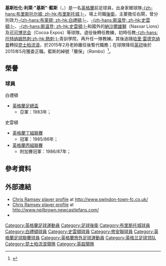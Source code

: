 {{noteTA|G1=EPL|G2=足球|G3=FAcup
|T=zh-hans:克里斯·拉姆塞;zh-hk:基斯·藍斯;
|1=zh-hans:克里斯;zh-hk:基斯;
|2=zh-hans:拉姆塞;zh-hk:藍斯;
|3=zh-hans:哈里·雷德克纳普;zh-hk:哈利·列納;
|4=zh-hans:克里斯托弗;zh-hk:基斯杜化;
|5=zh-hans:勒罗伊;zh-hk:利萊;
|6=zh-hans:兰博;zh-hk:蘭保;
}}
{{Infobox football biography
| name = 基斯·藍斯<br>Chris Ramsey
| image = 
| fullname = Christopher Leroy Ramsey<ref name=Rambo/>
| birth_date = {{birth date and age|df=yes|1962|4|28}}
| birth_place = [[英格蘭|英格蘭]][[布里斯托尔|布里斯托尔]]
| death_date = 
| height = 
| position = [[後衛_(足球)#邊後衛|右閘]]
| currentclub =  [[女王公园巡游者足球俱乐部|昆士柏流浪]]<br>（技術總監）
| youthyears1 =  1978–1980
| youthclubs1 =  [[布里斯托尔城足球俱乐部|布里斯托城]]
| years1 =   1980–1984
| years2 =   1984–1987
| years3 =   1987–1988
| years4 =   1988–1991
| years5 =   1991–1992
| clubs1 =  [[布莱顿足球俱乐部|-{zh-hans:布莱顿; zh-hk:白禮頓;}-]]
| clubs2 =  [[斯温登足球俱乐部|-{zh-hans:斯温登; zh-hk:史雲頓;}-]]
| clubs3 =  [[绍森德足球俱乐部|-{zh-hans:绍森德; zh-hk:修安聯;}-]]
| clubs4 =  [[Naxxar_Lions_F.C.|納沙爾雄獅]]
| clubs5 =  [[Cocoa_Expos|可可博览会]]
| caps1 =  30
| caps2 =  100
| caps3 =  13
| caps4 =   
| caps5 =  
| goals1 =  0
| goals2 =  5
| goals3 =  0
| goals4 =  
| goals5 =  
| nationalyears1 =   
| nationalteam1 =  
| nationalcaps1 =    
| nationalgoals1 =   
| manageryears1 = 1998–2000 | manageryears2 = 2001–2004 | manageryears3 = 2015 | manageryears4 = 2015
| managerclubs1 = [[英格蘭20歲以下足球代表隊|英格蘭U20]] | managerclubs2 = [[Charleston_Battery|查尔斯顿炮兵]] | managerclubs3 = [[女王公园巡游者足球俱乐部|昆士柏流浪]]（[[看守領隊|看守]]） | managerclubs4 = [[女王公园巡游者足球俱乐部|昆士柏流浪]]
}}
'''基斯杜化·利萊·"基斯"·藍斯'''（{{lang-en|'''Christopher Leroy "Chris" Ramsey'''}}，{{bd|1962年|4月28日|catIdx=Ramsey, Chris}}）是一名[[英格蘭|英格蘭]]前足球員，出身家鄉球隊[[布里斯托尔城足球俱乐部|-{zh-hans:布里斯托尔城; zh-hk:布里斯托城;}-]]，場上司職[[後衛_(足球)|後衛]]，主要擔任右閘，曾分別效力[[布莱顿足球俱乐部|-{zh-hans:布莱顿; zh-hk:白禮頓;}-]]、[[斯温登足球俱乐部|-{zh-hans:斯温登; zh-hk:史雲頓;}-]]、[[斯温登足球俱乐部|-{zh-hans:斯温登; zh-hk:史雲頓;}-]]和國外的[[Naxxar_Lions_F.C.|納沙爾雄獅]]（Naxxar Lions）及[[Cocoa_Expos|可可博览会]]（Cocoa Expos）等球隊。退役後轉任教練，初時任教[[托特纳姆热刺足球俱乐部|-{zh-hans:托特纳姆热刺;zh-hk:熱刺;}-]]青訓學院，再升任一隊教練。其後追隨[[哈里·雷德克纳普|哈里·雷德克纳普]]轉投[[女王公园巡游者足球俱乐部|昆士柏流浪]]，於2015年2月老帥離任後暫代職務；在球隊降班[[英冠|英冠]]後於2015年5月獲委正職。藍斯的綽號「蘭保」（''Rambo''）<ref name="Rambo">{{cite web | url=http://www.swindon-town-fc.co.uk/Person.asp?PersonID=RAMSEYCH | title=Player Profile | publisher=www.swindon-town.fc.uk | accessdate=4 February 2015 | archive-date=2015-09-24 | archive-url=https://web.archive.org/web/20150924112512/http://www.swindon-town-fc.co.uk/Person.asp?PersonID=RAMSEYCH | dead-url=no }}</ref>。

== 榮譽 ==
=== 球員 ===
;白禮頓
*[[英格蘭足總盃|英格蘭足總盃]]
**亞軍：1983年；

;史雲頓
*[[英格蘭足球聯賽|英格蘭丁組聯賽]]
**冠軍：1985/86年；
*[[英格蘭足球聯賽|英格蘭丙組聯賽]]
**附加賽冠軍：1986/87年；

== 參考資料 ==
{{Reflist|2}}

== 外部連結 ==
*[http://www.swindon-town-fc.co.uk/Person.asp?PersonID=RAMSEYCH Chris Ramsey player profile] {{Wayback|url=http://www.swindon-town-fc.co.uk/Person.asp?PersonID=RAMSEYCH |date=20150924112512 }} at http://www.swindon-town-fc.co.uk/{{Wayback|url=http://www.swindon-town-fc.co.uk/ |date=20070313135249 }}
*[http://www.neilbrown.newcastlefans.com/player8/chrisramsey.html Chris Ramsey player profile]{{Wayback|url=http://www.neilbrown.newcastlefans.com/player8/chrisramsey.html |date=20150209233953 }} at http://www.neilbrown.newcastlefans.com/{{Wayback|url=http://www.neilbrown.newcastlefans.com/ |date=20171017131329 }}
*{{soccerbase (manager)|3398|基斯·藍斯}}

{{DEFAULTSORT:Ramsey, Chris}}
[[Category:英格蘭足球運動員|Category:英格蘭足球運動員]]
[[Category:足球後衛|Category:足球後衛]]
[[Category:布里斯托城球員|Category:布里斯托城球員]]
[[Category:白禮頓球員|Category:白禮頓球員]]
[[Category:史雲頓球員|Category:史雲頓球員]]
[[Category:修安聯球員|Category:修安聯球員]]
[[Category:英格蘭足球聯賽球員|Category:英格蘭足球聯賽球員]]
[[Category:英格蘭旅外足球運動員|Category:英格蘭旅外足球運動員]]
[[Category:英格兰足球领队|Category:英格兰足球领队]]
[[Category:昆士柏流浪領隊|Category:昆士柏流浪領隊]]
[[Category:英超領隊|Category:英超領隊]]